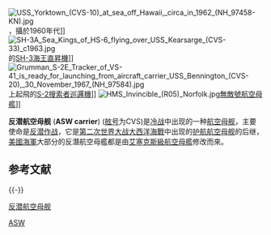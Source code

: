 {{expand|time=2014-04-03T08:26:36+00:00}}
{{unreferenced|time=2014-04-03T08:26:36+00:00}}

[[File:USS_Yorktown_(CVS-10)_at_sea_off_Hawaii,_circa_in_1962_(NH_97458-KN).jpg|thumb]]，攝於1960年代]]
[[File:SH-3A_Sea_Kings_of_HS-6_flying_over_USS_Kearsarge_(CVS-33)_c1963.jpg|thumb]]的[[SH-3海王直昇機|SH-3海王直昇機]]]]
[[File:Grumman_S-2E_Tracker_of_VS-41_is_ready_for_launching_from_aircraft_carrier_USS_Bennington_(CVS-20),_30_November_1967_(NH_97584).jpg|thumb]]上起飛的[[S-2搜索者巡邏機|S-2搜索者巡邏機]]]]
[[File:HMS_Invincible_(R05)_Norfolk.jpg|thumb]][[無敵號航空母艦|無敵號航空母艦]]]]

'''反潜航空母舰''' ('''ASW carrier''') ([[舷号|舷号]]为CVS)是[[冷战|冷战]]中出现的一种[[航空母舰|航空母舰]]，主要使命是[[反潜作战|反潜作战]]，它是[[第二次世界大战|第二次世界大战]][[大西洋海戰|大西洋海戰]]中出现的[[护航航空母舰|护航航空母舰]]的后继，[[美國海軍|美國海軍]]大部分的反潛航空母艦都是由[[艾塞克斯級航空母艦|艾塞克斯級航空母艦]]修改而來。

== 参考文献 ==
{{Reflist}}

{{-}}
{{航空母舰}}
{{19世纪和20世纪作战舰只类型}}

[[Category:航空母舰类型|ASW]]
[[category:反潜航空母舰|]]
